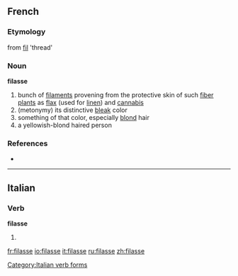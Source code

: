==French==

===Etymology===
from [[fil]] 'thread'

===Noun===
'''filasse''' {{f}}

# bunch of [[filament]]s provening from the protective skin of such [[fiber plant]]s as [[flax]] (used for [[linen]]) and [[cannabis]]
# (metonymy) its distinctive [[bleak]] color
# something of that color, especially [[blond]] hair
# a yellowish-blond haired person

===References===
* {{NPLarousse}}

----

==Italian==

===Verb===
'''filasse'''

# {{form of|[[third-person|Third-person]] [[singular]] [[imperfect subjunctive]]|[[filare#Italian|filare]]|lang=Italian}}

[[Category:Italian verb forms]]

[[fr:filasse]]
[[io:filasse]]
[[it:filasse]]
[[ru:filasse]]
[[zh:filasse]]
